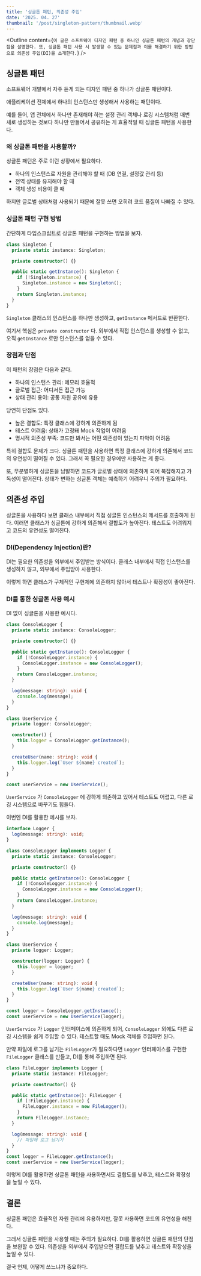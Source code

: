 ```yaml
---
title: '싱글톤 패턴, 의존성 주입'
date: '2025. 04. 27'
thumbnail: '/post/singleton-pattern/thumbnail.webp'
---
```



<Outline
  content={`이 글은 소프트웨어 디자인 패턴 중 하나인 싱글톤 패턴의 개념과 장단점을 설명한다. 또, 싱글톤 패턴 사용 시 발생할 수 있는 문제점과 이를 해결하기 위한 방법으로 의존성 주입(DI)을 소개한다.`}
/>

## 싱글톤 패턴

소프트웨어 개발에서 자주 듣게 되는 디자인 패턴 중 하나가 싱글톤 패턴이다.

애플리케이션 전체에서 하나의 인스턴스만 생성해서 사용하는 패턴이다.

예를 들어, 앱 전체에서 하나만 존재해야 하는 설정 관리 객체나 로깅 시스템처럼 매번 새로 생성하는 것보다 하나만 만들어서 공유하는 게 효율적일 때 싱글톤 패턴을 사용한다.

### 왜 싱글톤 패턴을 사용할까?

싱글톤 패턴은 주로 이런 상황에서 필요하다.

- 하나의 인스턴스로 자원을 관리해야 할 때 (DB 연결, 설정값 관리 등)
- 전역 상태를 유지해야 할 때
- 객체 생성 비용이 클 때

하지만 글로벌 상태처럼 사용되기 때문에 잘못 쓰면 오히려 코드 품질이 나빠질 수 있다.

### 싱글톤 패턴 구현 방법

간단하게 타입스크립트로 싱글톤 패턴을 구현하는 방법을 보자.

```typescript
class Singleton {
  private static instance: Singleton;

  private constructor() {}

  public static getInstance(): Singleton {
    if (!Singleton.instance) {
      Singleton.instance = new Singleton();
    }
    return Singleton.instance;
  }
}
```

`Singleton` 클래스의 인스턴스를 하나만 생성하고, `getInstance` 메서드로 반환한다.

여기서 핵심은 `private constructor` 다. 외부에서 직접 인스턴스를 생성할 수 없고, 오직 `getInstance` 로만 인스턴스를 얻을 수 있다.

### 장점과 단점

이 패턴의 장점은 다음과 같다.

- 하나의 인스턴스 관리: 메모리 효율적
- 글로벌 접근: 어디서든 접근 가능
- 상태 관리 용이: 공통 자원 공유에 유용

당연히 단점도 있다.

- 높은 결합도: 특정 클래스에 강하게 의존하게 됨
- 테스트 어려움: 상태가 고정돼 Mock 작업이 어려움
- 명시적 의존성 부족: 코드만 봐서는 어떤 의존성이 있는지 파악이 어려움

특히 결합도 문제가 크다. 싱글톤 패턴을 사용하면 특정 클래스에 강하게 의존해서 코드의 유연성이 떨어질 수 있다. 그래서 꼭 필요한 경우에만 사용하는 게 좋다.

또, 무분별하게 싱글톤을 남발하면 코드가 글로벌 상태에 의존하게 되어 복잡해지고 가독성이 떨어진다. 상태가 변하는 싱글톤 객체는 예측하기 어려우니 주의가 필요하다.

## 의존성 주입

싱글톤을 사용하다 보면 클래스 내부에서 직접 싱글톤 인스턴스의 메서드를 호출하게 된다. 이러면 클래스가 싱글톤에 강하게 의존해서 결합도가 높아진다. 테스트도 어려워지고 코드의 유연성도 떨어진다.

### DI(Dependency Injection)란?

DI는 필요한 의존성을 외부에서 주입받는 방식이다. 클래스 내부에서 직접 인스턴스를 생성하지 않고, 외부에서 주입받아 사용한다.

이렇게 하면 클래스가 구체적인 구현체에 의존하지 않아서 테스트나 확장성이 좋아진다.

### DI를 통한 싱글톤 사용 예시

DI 없이 싱글톤을 사용한 예시다.

```typescript
class ConsoleLogger {
  private static instance: ConsoleLogger;

  private constructor() {}

  public static getInstance(): ConsoleLogger {
    if (!ConsoleLogger.instance) {
      ConsoleLogger.instance = new ConsoleLogger();
    }
    return ConsoleLogger.instance;
  }

  log(message: string): void {
    console.log(message);
  }
}

class UserService {
  private logger: ConsoleLogger;

  constructor() {
    this.logger = ConsoleLogger.getInstance();
  }

  createUser(name: string): void {
    this.logger.log(`User ${name} created`);
  }
}

const userService = new UserService();
```

`UserService` 가 `ConsoleLogger` 에 강하게 의존하고 있어서 테스트도 어렵고, 다른 로깅 시스템으로 바꾸기도 힘들다.

이번엔 DI를 활용한 예시를 보자.

```typescript
interface Logger {
  log(message: string): void;
}

class ConsoleLogger implements Logger {
  private static instance: ConsoleLogger;

  private constructor() {}

  public static getInstance(): ConsoleLogger {
    if (!ConsoleLogger.instance) {
      ConsoleLogger.instance = new ConsoleLogger();
    }
    return ConsoleLogger.instance;
  }

  log(message: string): void {
    console.log(message);
  }
}
```

```typescript
class UserService {
  private logger: Logger;

  constructor(logger: Logger) {
    this.logger = logger;
  }

  createUser(name: string): void {
    this.logger.log(`User ${name} created`);
  }
}

const logger = ConsoleLogger.getInstance();
const userService = new UserService(logger);
```

`UserService` 가 `Logger` 인터페이스에 의존하게 되어, `ConsoleLogger` 외에도 다른 로깅 시스템을 쉽게 주입할 수 있다. 테스트할 때도 Mock 객체를 주입하면 된다.

만약 파일에 로그를 남기는 `FileLogger`가 필요하다면 `Logger` 인터페이스를 구현한 `FileLogger` 클래스를 만들고, DI를 통해 주입하면 된다.

```typescript
class FileLogger implements Logger {
  private static instance: FileLogger;

  private constructor() {}

  public static getInstance(): FileLogger {
    if (!FileLogger.instance) {
      FileLogger.instance = new FileLogger();
    }
    return FileLogger.instance;
  }

  log(message: string): void {
    // 파일에 로그 남기기
  }
}
const logger = FileLogger.getInstance();
const userService = new UserService(logger);
```

이렇게 DI를 활용하면 싱글톤 패턴을 사용하면서도 결합도를 낮추고, 테스트와 확장성을 높일 수 있다.

## 결론

싱글톤 패턴은 효율적인 자원 관리에 유용하지만, 잘못 사용하면 코드의 유연성을 해친다.

그래서 싱글톤 패턴을 사용할 때는 주의가 필요하다. DI를 활용하면 싱글톤 패턴의 단점을 보완할 수 있다. 의존성을 외부에서 주입받으면 결합도를 낮추고 테스트와 확장성을 높일 수 있다.

결국 언제, 어떻게 쓰느냐가 중요하다.
